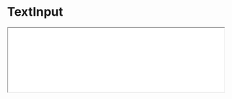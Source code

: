 # TextInput

<iframe className="comp-preview"
  src="/preview/iframe.html?globals=&args=&id=commons-form-textinput--docs&viewMode=docs"
  width="100%"
/>